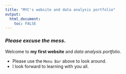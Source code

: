 ---
title: "MYC's website and data analysis portfolio"
output: 
  html_document:
    toc: FALSE
---

### _Please excuse the mess_.

Welcome to **my first website** and _data analysis portfolio_. 


* Please use the `Menu Bar` above to look around.
* I look forward to learning with you all.
